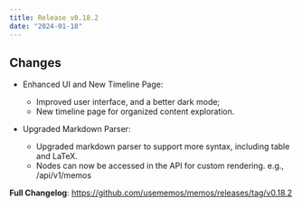 ```yaml
---
title: Release v0.18.2
date: "2024-01-18"
---
```


## Changes

- Enhanced UI and New Timeline Page:

  - Improved user interface, and a better dark mode;
  - New timeline page for organized content exploration.

- Upgraded Markdown Parser:

  - Upgraded markdown parser to support more syntax, including table and LaTeX.
  - Nodes can now be accessed in the API for custom rendering. e.g., /api/v1/memos

**Full Changelog**: https://github.com/usememos/memos/releases/tag/v0.18.2
